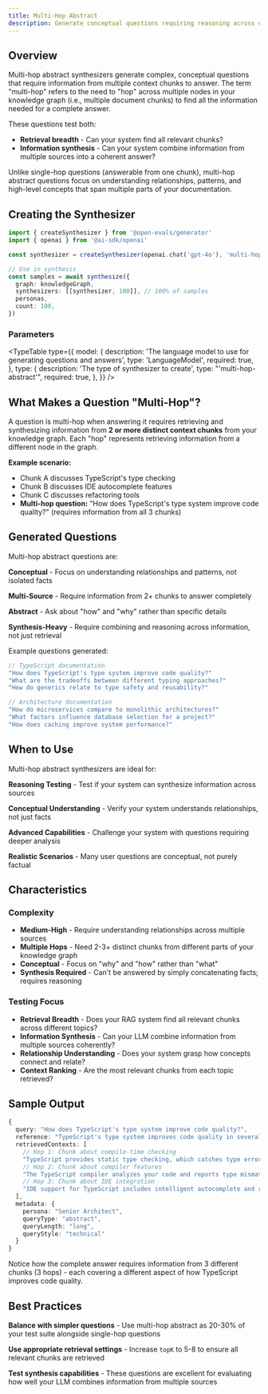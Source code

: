 ```yaml
---
title: Multi-Hop Abstract
description: Generate conceptual questions requiring reasoning across contexts
---
```


## Overview

Multi-hop abstract synthesizers generate complex, conceptual questions that require information from multiple context chunks to answer. The term "multi-hop" refers to the need to "hop" across multiple nodes in your knowledge graph (i.e., multiple document chunks) to find all the information needed for a complete answer.

These questions test both:
- **Retrieval breadth** - Can your system find all relevant chunks?
- **Information synthesis** - Can your system combine information from multiple sources into a coherent answer?

Unlike single-hop questions (answerable from one chunk), multi-hop abstract questions focus on understanding relationships, patterns, and high-level concepts that span multiple parts of your documentation.

## Creating the Synthesizer

```typescript
import { createSynthesizer } from '@open-evals/generator'
import { openai } from '@ai-sdk/openai'

const synthesizer = createSynthesizer(openai.chat('gpt-4o'), 'multi-hop-abstract')

// Use in synthesis
const samples = await synthesize({
  graph: knowledgeGraph,
  synthesizers: [[synthesizer, 100]], // 100% of samples
  personas,
  count: 100,
})
```

### Parameters


<TypeTable
  type={{
    model: {
      description: 'The language model to use for generating questions and answers',
      type: 'LanguageModel',
      required: true,
    },
    type: {
      description: 'The type of synthesizer to create',
      type: "'multi-hop-abstract'",
      required: true,
    },
  }}
/>

## What Makes a Question "Multi-Hop"?

A question is multi-hop when answering it requires retrieving and synthesizing information from **2 or more distinct context chunks** from your knowledge graph. Each "hop" represents retrieving information from a different node in the graph.

**Example scenario:**
- Chunk A discusses TypeScript's type checking
- Chunk B discusses IDE autocomplete features
- Chunk C discusses refactoring tools
- **Multi-hop question:** "How does TypeScript's type system improve code quality?" (requires information from all 3 chunks)

## Generated Questions

Multi-hop abstract questions are:

**Conceptual** - Focus on understanding relationships and patterns, not isolated facts

**Multi-Source** - Require information from 2+ chunks to answer completely

**Abstract** - Ask about "how" and "why" rather than specific details

**Synthesis-Heavy** - Require combining and reasoning across information, not just retrieval

Example questions generated:

```typescript
// TypeScript documentation
"How does TypeScript's type system improve code quality?"
"What are the tradeoffs between different typing approaches?"
"How do generics relate to type safety and reusability?"

// Architecture documentation
"How do microservices compare to monolithic architectures?"
"What factors influence database selection for a project?"
"How does caching improve system performance?"
```

## When to Use

Multi-hop abstract synthesizers are ideal for:

**Reasoning Testing** - Test if your system can synthesize information across sources

**Conceptual Understanding** - Verify your system understands relationships, not just facts

**Advanced Capabilities** - Challenge your system with questions requiring deeper analysis

**Realistic Scenarios** - Many user questions are conceptual, not purely factual

## Characteristics

### Complexity
- **Medium-High** - Require understanding relationships across multiple sources
- **Multiple Hops** - Need 2-3+ distinct chunks from different parts of your knowledge graph
- **Conceptual** - Focus on "why" and "how" rather than "what"
- **Synthesis Required** - Can't be answered by simply concatenating facts; requires reasoning

### Testing Focus
- **Retrieval Breadth** - Does your RAG system find all relevant chunks across different topics?
- **Information Synthesis** - Can your LLM combine information from multiple sources coherently?
- **Relationship Understanding** - Does your system grasp how concepts connect and relate?
- **Context Ranking** - Are the most relevant chunks from each topic retrieved?

## Sample Output

```typescript
{
  query: "How does TypeScript's type system improve code quality?",
  reference: "TypeScript's type system improves code quality in several ways: 1) It catches type-related errors at compile time rather than runtime, 2) It provides better IDE support through autocomplete and inline documentation, 3) It makes code more self-documenting through explicit types, and 4) It enables safer refactoring by catching breaking changes early.",
  retrievedContexts: [
    // Hop 1: Chunk about compile-time checking
    "TypeScript provides static type checking, which catches type errors during development...",
    // Hop 2: Chunk about compiler features
    "The TypeScript compiler analyzes your code and reports type mismatches...",
    // Hop 3: Chunk about IDE integration
    "IDE support for TypeScript includes intelligent autocomplete and refactoring tools..."
  ],
  metadata: {
    persona: "Senior Architect",
    queryType: "abstract",
    queryLength: "long",
    queryStyle: "technical"
  }
}
```

Notice how the complete answer requires information from 3 different chunks (3 hops) - each covering a different aspect of how TypeScript improves code quality.

## Best Practices

**Balance with simpler questions** - Use multi-hop abstract as 20-30% of your test suite alongside single-hop questions

**Use appropriate retrieval settings** - Increase `topK` to 5-8 to ensure all relevant chunks are retrieved

**Test synthesis capabilities** - These questions are excellent for evaluating how well your LLM combines information from multiple sources
